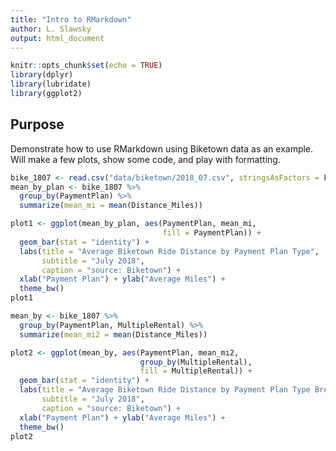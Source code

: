 ```yaml
---
title: "Intro to RMarkdown"
author: L. Slawsky
output: html_document
---
```


```r
knitr::opts_chunk$set(echo = TRUE)
library(dplyr)
library(lubridate)
library(ggplot2)
```

## **Purpose**
Demonstrate how to use RMarkdown using Biketown data as an example. Will make a few plots, show some code, and play with formatting.
```r
bike_1807 <- read.csv("data/biketown/2018_07.csv", stringsAsFactors = F)
mean_by_plan <- bike_1807 %>% 
  group_by(PaymentPlan) %>% 
  summarize(mean_mi = mean(Distance_Miles))

plot1 <- ggplot(mean_by_plan, aes(PaymentPlan, mean_mi,
                                  fill = PaymentPlan)) +
  geom_bar(stat = "identity") +
  labs(title = "Average Biketown Ride Distance by Payment Plan Type",
       subtitle = "July 2018",
       caption = "source: Biketown") +
  xlab("Payment Plan") + ylab("Average Miles") +
  theme_bw()
plot1

mean_by <- bike_1807 %>% 
  group_by(PaymentPlan, MultipleRental) %>% 
  summarize(mean_mi2 = mean(Distance_Miles))

plot2 <- ggplot(mean_by, aes(PaymentPlan, mean_mi2,
                             group_by(MultipleRental),
                             fill = MultipleRental)) +
  geom_bar(stat = "identity") +
  labs(title = "Average Biketown Ride Distance by Payment Plan Type Breakout",
       subtitle = "July 2018",
       caption = "source: Biketown") +
  xlab("Payment Plan") + ylab("Average Miles") +
  theme_bw()
plot2

```


